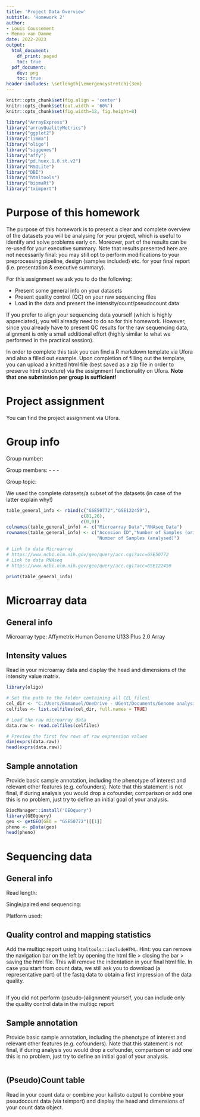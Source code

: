 ---
title: 'Project Data Overview'
subtitle: 'Homework 2'
author: 
- Louis Coussement
- Menno van Damme
date: 2022-2023
output:
  html_document:
    df_print: paged
    toc: true
  pdf_document:
    dev: png
    toc: true
header-includes: \setlength{\emergencystretch}{3em}
---

```{r global_options, include=FALSE}
knitr::opts_chunk$set(fig.align = 'center')
knitr::opts_chunk$set(out.width = '60%')
knitr::opts_chunk$set(fig.width=12, fig.height=8)

library("ArrayExpress")
library("arrayQualityMetrics")
library("ggplot2")
library("limma")
library("oligo")
library("siggenes")
library("affy")
library("pd.huex.1.0.st.v2")
library("RSQLite")
library("DBI")
library("htmltools")
library("biomaRt")
library("tximport")
```
# Purpose of this homework

The purpose of this homework is to present a clear and complete overview of the datasets you will be analysing for your project, which is useful to identify and solve problems early on. Moreover, part of the results can be re-used for your executive summary. Note that results presented here are not necessarily final: you may still opt to perform modifications to your preprocessing pipeline, design (samples included) etc. for your final report (i.e. presentation & executive summary). 

For this assignment we ask you to do the following:

- Present some general info on your datasets
- Present quality control (QC) on your raw sequencing files
- Load in the data and present the intensity/count/pseudocount data

If you prefer to align your sequencing data yourself (which is highly appreciated), you will already need to do so for this homework. However, since you already have to present QC results for the raw sequencing data, alignment is only a small additional effort (highly similar to what we performed in the practical session).

In order to complete this task you can find a R markdown template via Ufora and also a filled out example. Upon completion of filling out the template, you can upload a knitted html file (best saved as a zip file in order to preserve html structure) via the assignment functionality on Ufora. **Note that one submission per group is sufficient!**

# Project assignment

You can find the project assignment via Ufora.

# Group info

Group number: 

Group members: - - -

Group topic: 

We used the complete datasets/a subset of the datasets (in case of the latter explain why!)


```{r }
table_general_info <- rbind(c("GSE50772","GSE122459"),
                            c(81,26),
                            c(0,0))
colnames(table_general_info) <- c("Microarray Data","RNAseq Data")
rownames(table_general_info) <- c("Accesion ID","Number of Samples (original)",
                                  "Number of Samples (analysed)")

# Link to data Microarray
# https://www.ncbi.nlm.nih.gov/geo/query/acc.cgi?acc=GSE50772
# Link to data RNAseq
# https://www.ncbi.nlm.nih.gov/geo/query/acc.cgi?acc=GSE122459

print(table_general_info)
```

# Microarray data

## General info

Microarray type: Affymetrix Human Genome U133 Plus 2.0 Array

## Intensity values

Read in your microarray data and display the head and dimensions of the intensity value matrix.

```{r load-data-raw, message=TRUE}
library(oligo)

# Set the path to the folder containing all CEL filesL
cel_dir <- "C:/Users/Emmanuel/OneDrive - UGent/Documents/Genome analysis/HW2/GSE50772_RAW/GSE50772_RAW"
celfiles <- list.celfiles(cel_dir, full.names = TRUE)

# Load the raw microarray data
data.raw <- read.celfiles(celfiles)

# Preview the first few rows of raw expression values
dim(exprs(data.raw))
head(exprs(data.raw))
```

## Sample annotation

Provide basic sample annotation, including the phenotype of interest and relevant other features (e.g. cofounders). Note that this statement is not final, if during analysis you would drop a cofounder, comparison or add one this is no problem, just try to define an initial goal of your analysis.

```{r}
BiocManager::install("GEOquery")
library(GEOquery)
geo <- getGEO(GEO = "GSE50772")[[1]]
pheno <- pData(geo)
head(pheno)
```

# Sequencing data

## General info

Read length: 

Single/paired end sequencing: 

Platform used: 

## Quality control and mapping statistics

Add the multiqc report using `htmltools::includeHTML`. Hint: you can remove the navigation bar on the left by opening the html file > closing the bar > saving the html file. This will remove the indentation in your final html file. In case you start from count data, we still ask you to download (a representative part) of the fastq data to obtain a first impression of the data quality.

```{r, echo=FALSE}

```

If you did not perform (pseudo-)alignment yourself, you can include only the quality control data in the multiqc report

## Sample annotation

Provide basic sample annotation, including the phenotype of interest and relevant other features (e.g. cofounders). Note that this statement is not final, if during analysis you would drop a cofounder, comparison or add one this is no problem, just try to define an initial goal of your analysis.

```{r}

```

## (Pseudo)Count table

Read in your count data or combine your kallisto output to combine your pseudocount data (via tximport) and display the head and dimensions of your count data object.

```{r}

```

